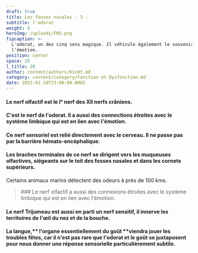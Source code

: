 ```yaml
---
draft: true
title: Les fosses nasales - 3 -
subtitle: l'odorat
weight: 5
heroImg: /uploads/FN5.png
figcaption: >-
  L'odorat, un des cinq sens magique. Il véhicule également le souvenir et
  l'émotion.
position: center
space: 25
l_title: 26
author: content/authors/Kindt.md
category: content/category/Fonction et Dysfonction.md
date: 2025-01-10T23:00:00.000Z
---
```


#### Le nerf  olfactif est le I° nerf des XII nerfs crâniens.

<Space height={15} />

#### C'est **le nerf de l'odorat**.  Il a aussi des connections étroites avec le système limbique qui est en lien avec l'émotion.

#### Ce nerf sensoriel est relié directement avec le cerveau. Il ne passe pas par la barrière hémato-encéphalique.

#### Les braches terminales de ce nerf se dirigent vers les  muqueuses  olfactives, siégeants sur le toit des fosses nasales et dans les cornets supérieurs.

Certains animaux marins détectent des odeurs à près de 100 kms.

<Space height={20} />

<BlockQuote>
  ### Le nerf olfactif a aussi des connexions étroites avec le système limbique qui est en lien avec l'émotion.
</BlockQuote>

<Space height={20} />

#### Le nerf Trijumeau est aussi en parti un nerf sensitif, il innerve les territoires de l'œil du nez et de la bouche.

<Space height={20} />

#### La langue,\*\* l'organe essentiellement du goût \*\*viendra jouer les troubles fêtes, car il n'est pas rare que l'odorat et le goût se juxtaposent pour nous donner   une réponse sensorielle particulièrement subtile.
